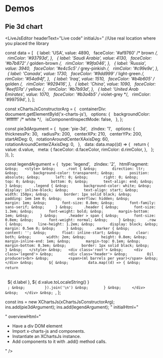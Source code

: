 
# Demos

## Pie 3d chart

<LiveJsEditor
  headerText="Live code"
  initialJs="
//Use real location where you placed the library

const data = [
&nbsp; { label: 'USA', value: 4890,
&nbsp;   faceColor: '#af9760' /* brown */,
&nbsp;   rimColor: '#93793d', },
&nbsp; { label: 'Saudi Arabia', value: 4130,
&nbsp;   faceColor: '#b7b872' /* golden-brown */,
&nbsp;   rimColor: '#9fa046', },
&nbsp; { label: 'Russia', value: 3940,
&nbsp;   faceColor: '#e4c5c5' /* grey-pinkish */,
&nbsp;   rimColor: '#c99e9e', },
&nbsp; { label: 'Canada', value: 1730,
&nbsp;   faceColor: '#9dd999' /* light-green */,
&nbsp;   rimColor: '#54a94f', },
&nbsp; { label: 'Iraq', value: 1510,
&nbsp;   faceColor: '#b4b605' /* golden */,
&nbsp;   rimColor: '#929416', },
&nbsp; { label: 'China', value: 1090,
&nbsp;   faceColor: '#eef07a' /* yellow */,
&nbsp;   rimColor: '#b7b93d', },
&nbsp; { label: 'United Arab Emirates', value: 1070,
&nbsp;   faceColor: '#b3a4b5' /* violet-grey */,
&nbsp;   rimColor: '#99759d', },
];

const xChartsJsConstructorArg = {
&nbsp; containerDiv: document.getElementById('x-charts-js'),
&nbsp; options: {
&nbsp;   backgroundColor: '#ffffff' /* white */,
&nbsp;   isComponentInspectMode: false,
&nbsp; },
};

const pie3dArgument = {
&nbsp; type: 'pie-3d',
&nbsp; zIndex: '1',
&nbsp; options: {
&nbsp;   thicknessPx: 30,
&nbsp;   radiusPx: 200,
&nbsp;   centerXPx: 210,
&nbsp;   centerYPx: 200,
&nbsp;   startAtDeg: 0,
&nbsp;   rotationAroundCenterXAxisDeg: 60,
&nbsp;   rotationAroundCenterZAxisDeg: 0,
&nbsp; },
&nbsp; data: data.map((d) => {
&nbsp;   return {
&nbsp;     value: d.value,
&nbsp;     meta: { faceColor: d.faceColor, rimColor: d.rimColor, },
&nbsp;   };
&nbsp; }),
};

const legendArgument = {
&nbsp; type: 'legend',
&nbsp; zIndex: '2',
&nbsp; htmlFragment: `
&nbsp;   <style>
&nbsp;     .root {
&nbsp;       direction: ltr;
&nbsp;       background-color: transparent;
&nbsp;       position: absolute;
&nbsp;       left: 0;
&nbsp;       right: 0;
&nbsp;       top: 0;
&nbsp;       bottom: 0;
&nbsp;       text-align: end;
&nbsp;     }
&nbsp;     .legend {
&nbsp;       background-color: white;
&nbsp;       display: inline-block;
&nbsp;       text-align: start;
&nbsp;       width: 150px;
&nbsp;       border: 1px solid black;
&nbsp;       padding: 1em 1em 0;
&nbsp;       overflow: hidden;
&nbsp;       margin: 1em;
&nbsp;       font-size: 0.8em;
&nbsp;       font-family: sans-serif;
&nbsp;     }
&nbsp;     .header {
&nbsp;       font-size: 1.3em;
&nbsp;       font-weight: bold;
&nbsp;       margin-bottom: 1em;
&nbsp;     }
&nbsp;     .header > span {
&nbsp;       font-size: 0.8em;
&nbsp;       font-weight: normal;
&nbsp;     }
&nbsp;     .row {
&nbsp;       line-height: 1.2em;
&nbsp;       display: block;
&nbsp;       margin: 0.5em 0;
&nbsp;     }
&nbsp;     .marker {
&nbsp;       content: '';
&nbsp;       float: inline-start;
&nbsp;       clear: both;
&nbsp;       width: 2em;
&nbsp;       height: 0.8em;
&nbsp;       margin-inline-end: 1em;
&nbsp;       margin-top: 0.1em;
&nbsp;       margin-bottom: 0.3em;
&nbsp;       border: 1px solid black;
&nbsp;     }
&nbsp;   </style>
&nbsp;   <div class='root'>
&nbsp;     <div class='legend'>
&nbsp;       <div class='header'>
&nbsp;         Oil producers<br>
&nbsp;         <span>(ml barrels per year)</span>
&nbsp;       </div>
&nbsp;       ${
&nbsp;         data.map((d) => {
&nbsp;           return `
&nbsp;             <div class='row'>
&nbsp;               <div class='marker' style='background-color: ${
&nbsp;                 d.faceColor }'></div>
&nbsp;               ${ d.label }, ${ d.value.toLocaleString() }
&nbsp;             </div>
&nbsp;           `;
&nbsp;         }).join('\n')
&nbsp;       }
&nbsp;     </div>
&nbsp;   </div>
&nbsp; `,
};

const ins = new XChartsJs(xChartsJsConstructorArg);
ins.add(pie3dArgument);
ins.add(legendArgument);
"
  initialHtml="
<style>
&nbsp; div {
&nbsp;   margin: 0 auto;
&nbsp;   border: 1px solid black;
&nbsp;   background-color: grey;
&nbsp;   width: 550px;
&nbsp;   height: 380px;
&nbsp; }
</style>
<div id='x-charts-js'></div>
"
  overviewHtml="
    <ul>
      <li>Have a div DOM element</li>
      <li>Import x-charts-js and components.</li>
      <li>Instantiate an XChartsJs instance.</li>
      <li>Add components to it with .add() method calls.</li>
    </ul>
  "
/>
